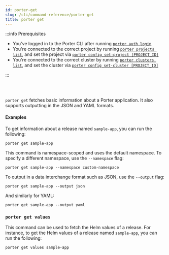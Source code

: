 ```yaml
---
id: porter-get
slug: /cli/command-reference/porter-get
title: porter get
---
```


:::info Prerequisites

- You've logged in to the Porter CLI after running [`porter auth login`](./porter-auth)
- You're connected to the correct project by running [`porter projects list`](./porter-project), and set the project via [`porter config set-project [PROJECT_ID]`](./porter-config)
- You're connected to the correct cluster by running [`porter clusters list`](./porter-cluster), and set the cluster via [`porter config set-cluster [PROJECT_ID]`](./porter-config)

:::

<br></br>

`porter get` fetches basic information about a Porter application. It also supports outputting in the JSON and YAML formats.

#### Examples

To get information about a release named `sample-app`, you can run the following:

```
porter get sample-app
```

This command is namespace-scoped and uses the default namespace. To specify a different namespace, use the `--namespace` flag:

```
porter get sample-app --namespace custom-namespace
```

To output in a data interchange format such as JSON, use the `--output` flag:

```
porter get sample-app --output json
```

And similarly for YAML:

```
porter get sample-app --output yaml
```

### `porter get values`

This command can be used to fetch the Helm values of a release. For instance, to get the Helm values of a release named `sample-app`, you can run the following:

```
porter get values sample-app
```

